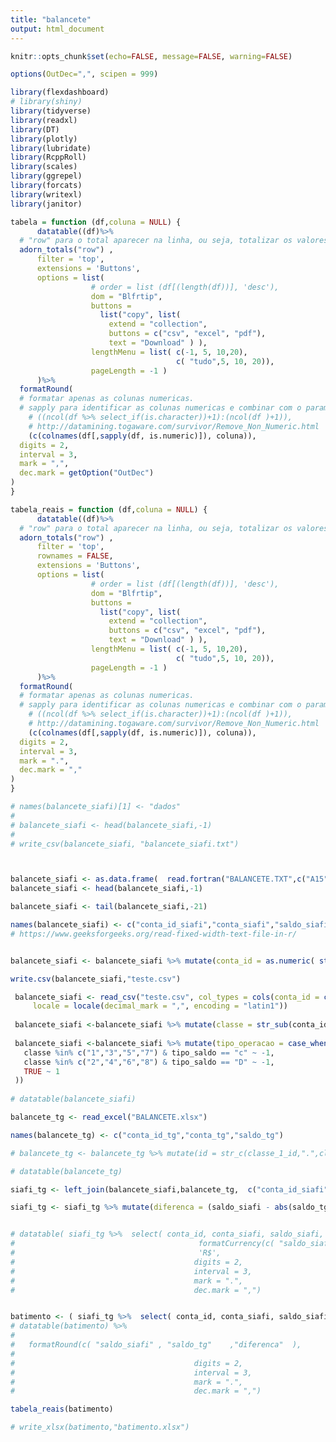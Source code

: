 ```yaml
---
title: "balancete"
output: html_document
---
```


```r

knitr::opts_chunk$set(echo=FALSE, message=FALSE, warning=FALSE)

options(OutDec=",", scipen = 999)
```


```r
library(flexdashboard)
# library(shiny)
library(tidyverse)
library(readxl)
library(DT)
library(plotly)
library(lubridate)
library(RcppRoll)
library(scales)
library(ggrepel)
library(forcats)
library(writexl)
library(janitor)
```


```r
tabela = function (df,coluna = NULL) {
      datatable((df)%>%
  # "row" para o total aparecer na linha, ou seja, totalizar os valores de uma coluna
  adorn_totals("row") ,
      filter = 'top',          
      extensions = 'Buttons',
      options = list( 
                  # order = list (df[(length(df))], 'desc'),
                  dom = "Blfrtip",
                  buttons = 
                    list("copy", list(
                      extend = "collection",
                      buttons = c("csv", "excel", "pdf"),
                      text = "Download" ) ),
                  lengthMenu = list( c(-1, 5, 10,20),
                                     c( "tudo",5, 10, 20)),
                  pageLength = -1 )
      )%>%
  formatRound(
  # formatar apenas as colunas numericas.
  # sapply para identificar as colunas numericas e combinar com o parametro COLUNA
    # ((ncol(df %>% select_if(is.character))+1):(ncol(df )+1)),
    # http://datamining.togaware.com/survivor/Remove_Non_Numeric.html
    (c(colnames(df[,sapply(df, is.numeric)]), coluna)),
  digits = 2,
  interval = 3,
  mark = ",",
  dec.mark = getOption("OutDec")
)
}

tabela_reais = function (df,coluna = NULL) {
      datatable((df)%>%
  # "row" para o total aparecer na linha, ou seja, totalizar os valores de uma coluna
  adorn_totals("row") ,
      filter = 'top', 
      rownames = FALSE,
      extensions = 'Buttons',
      options = list( 
                  # order = list (df[(length(df))], 'desc'),
                  dom = "Blfrtip",
                  buttons = 
                    list("copy", list(
                      extend = "collection",
                      buttons = c("csv", "excel", "pdf"),
                      text = "Download" ) ),
                  lengthMenu = list( c(-1, 5, 10,20),
                                     c( "tudo",5, 10, 20)),
                  pageLength = -1 )
      )%>%
  formatRound(
  # formatar apenas as colunas numericas.
  # sapply para identificar as colunas numericas e combinar com o parametro COLUNA
    # ((ncol(df %>% select_if(is.character))+1):(ncol(df )+1)),
    # http://datamining.togaware.com/survivor/Remove_Non_Numeric.html
    (c(colnames(df[,sapply(df, is.numeric)]), coluna)),
  digits = 2,
  interval = 3,
  mark = ".",
  dec.mark = ","
) 
}
```



```r
# names(balancete_siafi)[1] <- "dados"
# 
# balancete_siafi <- head(balancete_siafi,-1)
# 
# write_csv(balancete_siafi, "balancete_siafi.txt")



balancete_siafi <- as.data.frame(  read.fortran("BALANCETE.TXT",c("A15","A40","A21","A1")))
balancete_siafi <- head(balancete_siafi,-1)

balancete_siafi <- tail(balancete_siafi,-21)

names(balancete_siafi) <- c("conta_id_siafi","conta_siafi","saldo_siafi","tipo_saldo")
# https://www.geeksforgeeks.org/read-fixed-width-text-file-in-r/


balancete_siafi <- balancete_siafi %>% mutate(conta_id = as.numeric( str_replace_all(balancete_siafi$conta_id_siafi, "[^[:alnum:]]", "")))

write.csv(balancete_siafi,"teste.csv")

 balancete_siafi <- read_csv("teste.csv", col_types = cols(conta_id = col_character()),
     locale = locale(decimal_mark = ",", encoding = "latin1"))
 
 balancete_siafi <-balancete_siafi %>% mutate(classe = str_sub(conta_id_siafi,1L,1L))
 
 balancete_siafi <-balancete_siafi %>% mutate(tipo_operacao = case_when(
   classe %in% c("1","3","5","7") & tipo_saldo == "c" ~ -1,
   classe %in% c("2","4","6","8") & tipo_saldo == "D" ~ -1,
   TRUE ~ 1
 ))
 
# datatable(balancete_siafi)

```
```r
balancete_tg <- read_excel("BALANCETE.xlsx")

names(balancete_tg) <- c("conta_id_tg","conta_tg","saldo_tg")

# balancete_tg <- balancete_tg %>% mutate(id = str_c(classe_1_id,".",classe_2_id))

# datatable(balancete_tg)


```


```r


siafi_tg <- left_join(balancete_siafi,balancete_tg,  c("conta_id_siafi"="conta_id_tg"))

siafi_tg <- siafi_tg %>% mutate(diferenca = (saldo_siafi - abs(saldo_tg) ))


# datatable( siafi_tg %>%  select( conta_id, conta_siafi, saldo_siafi, conta_tg,saldo_tg, diferenca))%>%
#                                         formatCurrency(c( "saldo_siafi" , "saldo_tg"    ,"diferenca"  ),
#                                         'R$', 
#                                        digits = 2,
#                                        interval = 3,
#                                        mark = ".",
#                                        dec.mark = ",")


batimento <- ( siafi_tg %>%  select( conta_id, conta_siafi, saldo_siafi,tipo_saldo,  conta_tg,saldo_tg, diferenca))
# datatable(batimento) %>% 
#       
#   formatRound(c( "saldo_siafi" , "saldo_tg"    ,"diferenca"  ),
#                                          
#                                        digits = 2,
#                                        interval = 3,
#                                        mark = ".",
#                                        dec.mark = ",")

tabela_reais(batimento)

# write_xlsx(batimento,"batimento.xlsx")



```

